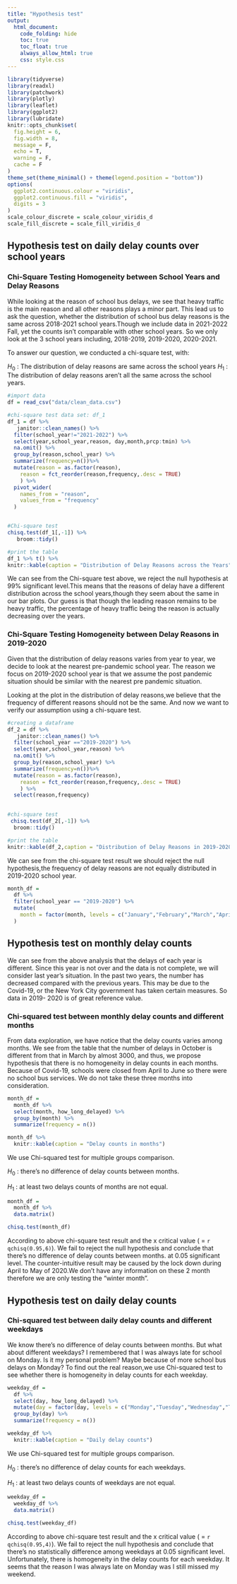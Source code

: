 ```yaml
---
title: "Hypothesis test"
output: 
  html_document:
    code_folding: hide
    toc: true
    toc_float: true
    always_allow_html: true
    css: style.css
---
```


```r
library(tidyverse)
library(readxl)
library(patchwork)
library(plotly)
library(leaflet)
library(ggplot2)
library(lubridate)
knitr::opts_chunk$set(
  fig.height = 6,
  fig.width = 8,
  message = F,
  echo = T,
  warning = F,
  cache = F
)
theme_set(theme_minimal() + theme(legend.position = "bottom"))
options(
  ggplot2.continuous.colour = "viridis",
  ggplot2.continuous.fill = "viridis",
  digits = 3
)
scale_colour_discrete = scale_colour_viridis_d
scale_fill_discrete = scale_fill_viridis_d
```

## Hypothesis test on daily delay counts over school years

### Chi-Square Testing Homogeneity between School Years and Delay Reasons

While looking at the reason of school bus delays, we see that heavy traffic is the main reason and all other reasons plays a minor part. This lead us to ask the question, whether the distribution of school bus delay reasons is the same across 2018-2021 school years.Though we include data in 2021-2022 Fall, yet the counts isn't comparable with other school years. So we only look at the 3 school years including, 2018-2019, 2019-2020, 2020-2021.

To answer our question, we conducted a chi-square test, with:

$H_0$ : The distribution of delay reasons are same across the school years
$H_1$ : The distribution of delay reasons aren't all the same across the school years.

```r
#import data
df = read_csv("data/clean_data.csv")

#chi-square test data set: df_1
df_1 = df %>% 
   janitor::clean_names() %>% 
  filter(school_year!="2021-2022") %>%
  select(year,school_year,reason, day,month,prcp:tmin) %>% 
  na.omit() %>% 
  group_by(reason,school_year) %>% 
  summarize(frequency=n())%>%
  mutate(reason = as.factor(reason),
    reason = fct_reorder(reason,frequency,.desc = TRUE)
    ) %>% 
  pivot_wider(
    names_from = "reason",
    values_from = "frequency"
  ) 


#Chi-square test
chisq.test(df_1[,-1]) %>% 
   broom::tidy()

#print the table
df_1 %>% t() %>% 
knitr::kable(caption = "Distribution of Delay Reasons across the Years")

```

We can see from the Chi-square test above, we reject the null hypothesis at 99% significant level.This means that the reasons of delay have a different distribution across the school years,though they seem about the same in our bar plots. Our guess is that though the leading reason remains to be heavy traffic, the percentage of heavy traffic being the reason is actually decreasing over the years.

### Chi-Square Testing Homogeneity between Delay Reasons in 2019-2020

Given that the distribution of delay reasons varies from year to year, we decide to look at the nearest pre-pandemic school year. The reason we focus on 2019-2020 school year is that we assume the post pandemic situation should be similar with the nearest pre pandemic situation. 

Looking at the plot in the distribution of delay reasons,we believe that the frequency of different reasons should not be the same. And now we want to verify our assumption using a chi-square test.

```r
#creating a dataframe
df_2 = df %>% 
   janitor::clean_names() %>% 
  filter(school_year =="2019-2020") %>%
  select(year,school_year,reason) %>% 
  na.omit() %>% 
  group_by(reason,school_year) %>% 
  summarize(frequency=n())%>%
  mutate(reason = as.factor(reason),
    reason = fct_reorder(reason,frequency,.desc = TRUE)
    ) %>% 
  select(reason,frequency)
  

#chi-square test
 chisq.test(df_2[,-1]) %>% 
  broom::tidy()

#print the table
knitr::kable(df_2,caption = "Distribution of Delay Reasons in 2019-2020")

```
We can see from the chi-square test result we should reject the null hypothesis,the frequency of delay reasons are not equally distributed in 2019-2020 school year.



```r
month_df =
  df %>%
  filter(school_year == "2019-2020") %>%
  mutate(
    month = factor(month, levels = c("January","February","March","April","May","June","September","October","November","December"))
  ) 
```

## Hypothesis test on monthly delay counts

We can see from the above analysis that the delays of each year is different. Since this year is not over and the data is not complete, we will consider last year's situation. In the past two years, the number has decreased compared with the previous years. This may be due to the Covid-19, or the New York City government has taken certain measures. So data in 2019- 2020 is of great reference value.


### Chi-squared test between monthly delay counts and different months

From data exploration, we have notice that the delay counts varies among 
months. We see from the table that the number of delays in October is different from that in March by almost 3000, and thus, we propose hypothesis that there is no homogeneity in delay counts in each months. Because of Covid-19, schools were closed from April to June so there were no school bus services. We do not take these three months into consideration.

```r
month_df =
  month_df %>% 
  select(month, how_long_delayed) %>%
  group_by(month) %>% 
  summarize(frequency = n()) 

month_df %>% 
  knitr::kable(caption = "Delay counts in months")
```

We use Chi-squared test for multiple groups comparison. 

$H_0$ : there's no difference of delay counts between months.

$H_1$ : at least two delays counts of months are not equal.

```r
month_df =
  month_df %>% 
  data.matrix()

chisq.test(month_df)
```

According to above chi-square test result and the x critical value ( = `r qchisq(0.95,6)`). We fail to reject the null hypothesis and conclude that there's no difference of delay counts between months. at 0.05 significant level. The counter-intuitive result may be caused by the lock down during April to May of 2020.We don't have any information on these 2 month therefore we are only testing the "winter month".

## Hypothesis test on daily delay counts

### Chi-squared test between daily delay counts and different weekdays

We know there's no difference of delay counts between months. But what about different weekdays? I remembered that I was always late for school on Monday. Is it my personal problem? Maybe because of more school bus delays on Monday? To find out the real reason,we use Chi-squared test to see whether there is  homogeneity in delay counts for each weekday.

```r
weekday_df =  
  df %>% 
  select(day, how_long_delayed) %>%
  mutate(day = factor(day, levels = c("Monday","Tuesday","Wednesday","Thursday","Friday"))) %>%
  group_by(day) %>% 
  summarize(frequency = n()) 

weekday_df %>% 
  knitr::kable(caption = "Daily delay counts")
```

We use Chi-squared test for multiple groups comparison. 

$H_0$ : there's no difference of delay counts for each weekdays.

$H_1$ : at least two delays counts of weekdays are not equal.

```r
weekday_df =
  weekday_df %>% 
  data.matrix()

chisq.test(weekday_df)
```

According to above chi-square test result and the x critical value ( = `r qchisq(0.95,4)`). We fail to reject the null hypothesis and conclude that there's no statistically difference among weekdays at 0.05 significant level. Unfortunately, there is homogeneity in the delay counts for each weekday. It seems that the reason I was always late on Monday was I still missed my weekend.









